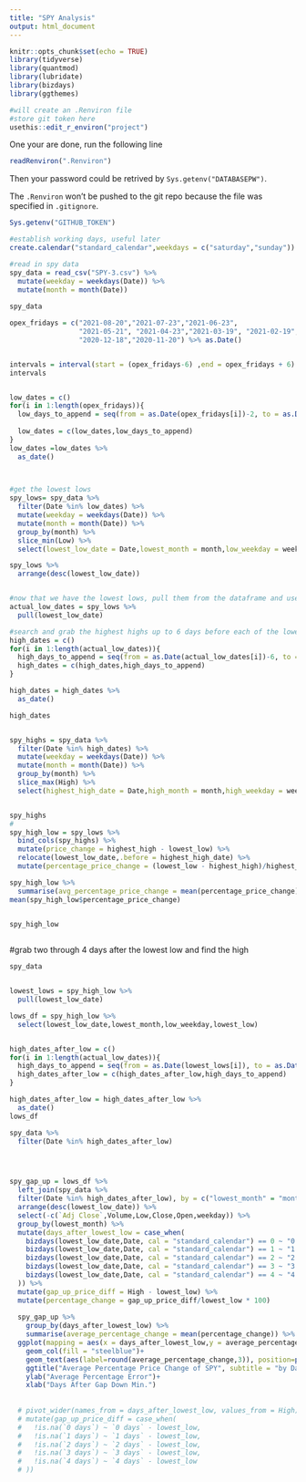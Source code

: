 ```yaml
---
title: "SPY Analysis"
output: html_document
---
```


```r
knitr::opts_chunk$set(echo = TRUE)
library(tidyverse)
library(quantmod)
library(lubridate)
library(bizdays)
library(ggthemes)
```




```r
#will create an .Renviron file
#store git token here
usethis::edit_r_environ("project")
```

One your are done, run the following line
```r
readRenviron(".Renviron")
```
Then your password could be retrived by `Sys.getenv("DATABASEPW")`.

The `.Renviron` won't be pushed to the git repo because the file was specified in `.gitignore`.

```r
Sys.getenv("GITHUB_TOKEN")
```



```r
#establish working days, useful later
create.calendar("standard_calendar",weekdays = c("saturday","sunday"))

#read in spy data
spy_data = read_csv("SPY-3.csv") %>% 
  mutate(weekday = weekdays(Date)) %>% 
  mutate(month = month(Date))
  
spy_data

opex_fridays = c("2021-08-20","2021-07-23","2021-06-23",
                 "2021-05-21", "2021-04-23","2021-03-19", "2021-02-19","2021-01-22",
                 "2020-12-18","2020-11-20") %>% as.Date()


intervals = interval(start = (opex_fridays-6) ,end = opex_fridays + 6)
intervals


low_dates = c()
for(i in 1:length(opex_fridays)){
  low_days_to_append = seq(from = as.Date(opex_fridays[i])-2, to = as.Date(opex_fridays[i])+3, by = "days")
 
  low_dates = c(low_dates,low_days_to_append)
}
low_dates =low_dates %>% 
  as_date()


  
#get the lowest lows
spy_lows= spy_data %>% 
  filter(Date %in% low_dates) %>% 
  mutate(weekday = weekdays(Date)) %>% 
  mutate(month = month(Date)) %>% 
  group_by(month) %>% 
  slice_min(Low) %>% 
  select(lowest_low_date = Date,lowest_month = month,low_weekday = weekday, lowest_low = Low)

spy_lows %>% 
  arrange(desc(lowest_low_date))


#now that we have the lowest lows, pull them from the dataframe and use them to find the corresponding highs:
actual_low_dates = spy_lows %>% 
  pull(lowest_low_date)

#search and grab the highest highs up to 6 days before each of the lowest low days
high_dates = c()
for(i in 1:length(actual_low_dates)){
  high_days_to_append = seq(from = as.Date(actual_low_dates[i])-6, to = as.Date(actual_low_dates[i]), by = "days")
  high_dates = c(high_dates,high_days_to_append)
}

high_dates = high_dates %>% 
  as_date()

high_dates


spy_highs = spy_data %>%
  filter(Date %in% high_dates) %>%
  mutate(weekday = weekdays(Date)) %>%
  mutate(month = month(Date)) %>%
  group_by(month) %>%
  slice_max(High) %>%
  select(highest_high_date = Date,high_month = month,high_weekday = weekday, highest_high= High)


spy_highs
# 
spy_high_low = spy_lows %>%
  bind_cols(spy_highs) %>% 
  mutate(price_change = highest_high - lowest_low) %>%
  relocate(lowest_low_date,.before = highest_high_date) %>% 
  mutate(percentage_price_change = (lowest_low - highest_high)/highest_high * 100)

spy_high_low %>% 
  summarise(avg_percentage_price_change = mean(percentage_price_change))
mean(spy_high_low$percentage_price_change)


spy_high_low
  
```


#grab two through 4 days after the lowest low and find the high
```r
spy_data


lowest_lows = spy_high_low %>% 
  pull(lowest_low_date)

lows_df = spy_high_low %>% 
  select(lowest_low_date,lowest_month,low_weekday,lowest_low)


high_dates_after_low = c()
for(i in 1:length(actual_low_dates)){
  high_days_to_append = seq(from = as.Date(lowest_lows[i]), to = as.Date(lowest_lows[i]+6), by = "days")
  high_dates_after_low = c(high_dates_after_low,high_days_to_append)
}

high_dates_after_low = high_dates_after_low %>% 
  as_date()
lows_df

spy_data %>% 
  filter(Date %in% high_dates_after_low)




spy_gap_up = lows_df %>% 
  left_join(spy_data %>% 
  filter(Date %in% high_dates_after_low), by = c("lowest_month" = "month")) %>% 
  arrange(desc(lowest_low_date)) %>% 
  select(-c(`Adj Close`,Volume,Low,Close,Open,weekday)) %>% 
  group_by(lowest_month) %>% 
  mutate(days_after_lowest_low = case_when(
    bizdays(lowest_low_date,Date, cal = "standard_calendar") == 0 ~ "0 days",
    bizdays(lowest_low_date,Date, cal = "standard_calendar") == 1 ~ "1 days",
    bizdays(lowest_low_date,Date, cal = "standard_calendar") == 2 ~ "2 days",
    bizdays(lowest_low_date,Date, cal = "standard_calendar") == 3 ~ "3 days",
    bizdays(lowest_low_date,Date, cal = "standard_calendar") == 4 ~ "4 days",
  )) %>% 
  mutate(gap_up_price_diff = High - lowest_low) %>% 
  mutate(percentage_change = gap_up_price_diff/lowest_low * 100)
  
  spy_gap_up %>% 
    group_by(days_after_lowest_low) %>% 
    summarise(average_percentage_change = mean(percentage_change)) %>% 
  ggplot(mapping = aes(x = days_after_lowest_low,y = average_percentage_change))+
    geom_col(fill = "steelblue")+
    geom_text(aes(label=round(average_percentage_change,3)), position=position_dodge(width=0.9), vjust=-0.25)+
    ggtitle("Average Percentage Price Change of SPY", subtitle = "by Days following Gap Down Minimum")+
    ylab("Average Percentage Error")+
    xlab("Days After Gap Down Min.")
  
  
  # pivot_wider(names_from = days_after_lowest_low, values_from = High) %>% 
  # mutate(gap_up_price_diff = case_when(
  #   !is.na(`0 days`) ~ `0 days` - lowest_low,
  #   !is.na(`1 days`) ~ `1 days` - lowest_low,
  #   !is.na(`2 days`) ~ `2 days` - lowest_low,
  #   !is.na(`3 days`) ~ `3 days` - lowest_low,
  #   !is.na(`4 days`) ~ `4 days` - lowest_low
  # ))


```





